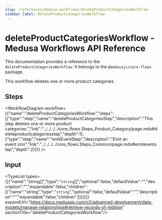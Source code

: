 ```yaml
---
slug: /references/medusa-workflows/deleteProductCategoriesWorkflow
sidebar_label: deleteProductCategoriesWorkflow
---
```



# deleteProductCategoriesWorkflow - Medusa Workflows API Reference

This documentation provides a reference to the `deleteProductCategoriesWorkflow`. It belongs to the `@medusajs/core-flows` package.

This workflow deletes one or more product categories.

## Steps

<WorkflowDiagram workflow={{"name":"deleteProductCategoriesWorkflow","steps":[{"type":"step","name":"deleteProductCategoriesStep","description":"This step deletes one or more product categories.","link":"../../../../core_flows.Steps_Product_Category/page.mdx#deleteproductcategoriesstep","depth":1},{"type":"step","name":"emitEventStep","description":"Emit an event.\n\n","link":"../../../../core_flows.Steps_Common/page.mdx#emiteventstep","depth":2}]}} />

## Input

<TypeList types={[{"name":"string[]","type":"`string`[]","optional":false,"defaultValue":"","description":"","expandable":false,"children":[{"name":"string","type":"`string`","optional":false,"defaultValue":"","description":"","expandable":false,"children":[]}]}]} expandUrl="https://docs.medusajs.com/v2/advanced-development/data-models/manage-relationships#retrieve-records-of-relation" sectionTitle="deleteProductCategoriesWorkflow"/>
